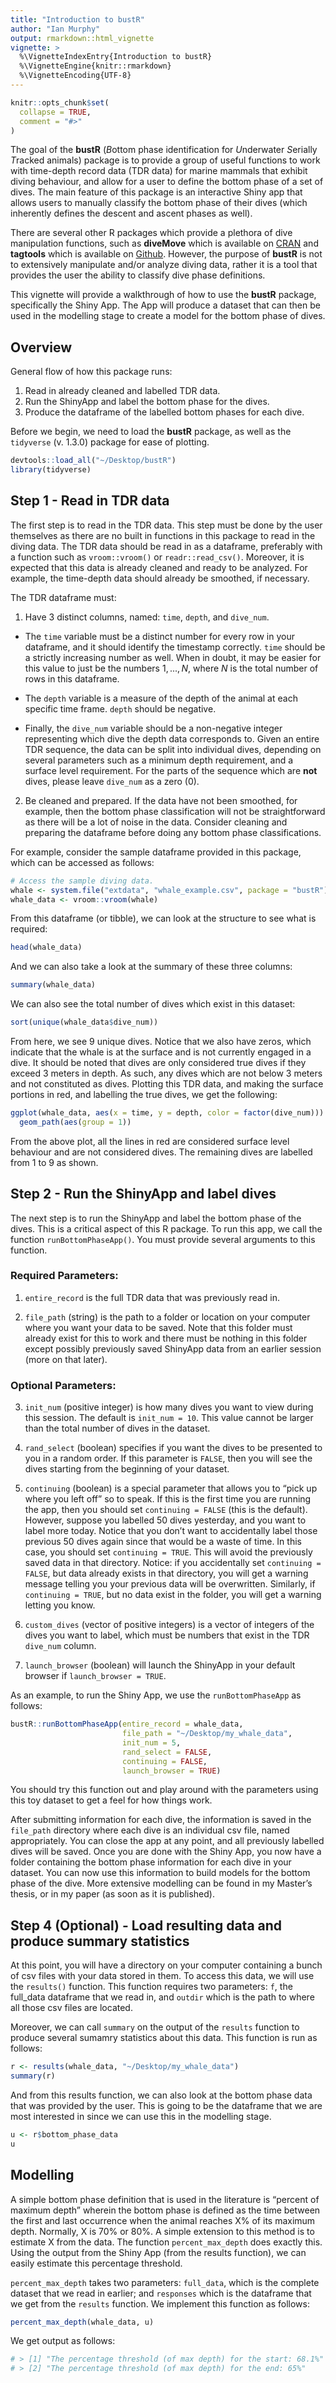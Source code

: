 ```yaml
---
title: "Introduction to bustR"
author: "Ian Murphy"
output: rmarkdown::html_vignette
vignette: >
  %\VignetteIndexEntry{Introduction to bustR}
  %\VignetteEngine{knitr::rmarkdown}
  %\VignetteEncoding{UTF-8}
---
```


```r
knitr::opts_chunk$set(
  collapse = TRUE,
  comment = "#>"
)
```

The goal of the __bustR__ (*B*ottom phase identification for *U*nderwater *S*erially *T*racked animals) package is to provide a group of useful functions to work with time-depth record data (TDR data) for marine mammals that exhibit diving behaviour, and allow for a user to define the bottom phase of a set of dives. The main feature of this package is an interactive Shiny app that allows users to manually classify the bottom phase of their dives (which inherently defines the descent and ascent phases as well). 

There are several other R packages which provide a plethora of dive manipulation functions, such as __diveMove__ which is available on [CRAN](https://CRAN.R-project.org/package=diveMove) and __tagtools__ which is available on [Github](https://github.com/stacyderuiter/TagTools). However, the purpose of __bustR__ is not to extensively manipulate and/or analyze diving data, rather it is a tool that provides the user the ability to classify dive phase definitions.

This vignette will provide a walkthrough of how to use the __bustR__ package, specifically the Shiny App. The App will produce a dataset that can then be used in the modelling stage to create a model for the bottom phase of dives.

## Overview

General flow of how this package runs:

1. Read in already cleaned and labelled TDR data.
2. Run the ShinyApp and label the bottom phase for the dives. 
3. Produce the dataframe of the labelled bottom phases for each dive.

Before we begin, we need to load the __bustR__ package, as well as the `tidyverse` (v. 1.3.0) package for ease of plotting. 

```r
devtools::load_all("~/Desktop/bustR")
library(tidyverse)
```

## Step 1 - Read in TDR data
The first step is to read in the TDR data. This step must be done by the user themselves as there are no built in functions in this package to read in the diving data. The TDR data should be read in as a dataframe, preferably with a function such as `vroom::vroom()` or `readr::read_csv()`. Moreover, it is expected that this data is already cleaned and ready to be analyzed. For example, the time-depth data should already be smoothed, if necessary. 

The TDR dataframe must:

1. Have 3 distinct columns, named: $\texttt{time}$, $\texttt{depth}$, and $\texttt{dive_num}$. 

  + The $\texttt{time}$ variable must be a distinct number for every row in your dataframe, and it should identify the timestamp correctly. $\texttt{time}$ should be a strictly increasing number as well. When in doubt, it may be easier for this value to just be the numbers $1, ..., N$, where $N$ is the total number of rows in this dataframe. 

  + The $\texttt{depth}$ variable is a measure of the depth of the animal at each specific time frame. $\texttt{depth}$ should be negative. 

  + Finally, the $\texttt{dive_num}$ variable should be a non-negative integer representing which dive the depth data corresponds to. Given an entire TDR sequence, the data can be split into individual dives, depending on several parameters such as a minimum depth requirement, and a surface level requirement. For the parts of the sequence which are __not__ dives, please leave $\texttt{dive_num}$ as a zero (0).

2. Be cleaned and prepared. If the data have not been smoothed, for example, then the bottom phase classification will not be straightforward as there will be a lot of noise in the data. Consider cleaning and preparing the dataframe before doing any bottom phase classifications. 

For example, consider the sample dataframe provided in this package, which can be accessed as follows:

```r
# Access the sample diving data.
whale <- system.file("extdata", "whale_example.csv", package = "bustR")
whale_data <- vroom::vroom(whale)
```

From this dataframe (or tibble), we can look at the structure to see what is required:

```r
head(whale_data)
```

And we can also take a look at the summary of these three columns:

```r
summary(whale_data)
```

We can also see the total number of dives which exist in this dataset:

```r
sort(unique(whale_data$dive_num))
```

From here, we see 9 unique dives. Notice that we also have zeros, which indicate that the whale is at the surface and is not currently engaged in a dive. It should be noted that dives are only considered true dives if they exceed 3 meters in depth. As such, any dives which are not below 3 meters and not constituted as dives. Plotting this TDR data, and making the surface portions in red, and labelling the true dives, we get the following:

```r
ggplot(whale_data, aes(x = time, y = depth, color = factor(dive_num))) +
  geom_path(aes(group = 1))
```

From the above plot, all the lines in red are considered surface level behaviour and are not considered dives. The remaining dives are labelled from 1 to 9 as shown. 





## Step 2 - Run the ShinyApp and label dives

The next step is to run the ShinyApp and label the bottom phase of the dives. This is a critical aspect of this R package. To run this app, we call the function `runBottomPhaseApp()`. You must provide several arguments to this function. 

### Required Parameters: 

1. `entire_record` is the full TDR data that was previously read in.

2. `file_path` (string) is the path to a folder or location on your computer where you want your data to be saved. Note that this folder must already exist for this to work and there must be nothing in this folder except possibly previously saved ShinyApp data from an earlier session (more on that later).

### Optional Parameters:

3. `init_num` (positive integer) is how many dives you want to view during this session. The default is `init_num = 10`. This value cannot be larger than the total number of dives in the dataset. 

4. `rand_select` (boolean) specifies if you want the dives to be presented to you in a random order. If this parameter is `FALSE`, then you will see the dives starting from the beginning of your dataset. 

5. `continuing` (boolean) is a special parameter that allows you to "pick up where you left off" so to speak. If this is the first time you are running the app, then you should set `continuing = FALSE` (this is the default). However, suppose you labelled 50 dives yesterday, and you want to label more today. Notice that you don't want to accidentally label those previous 50 dives again since that would be a waste of time. In this case, you should set `continuing = TRUE`. This will avoid the previously saved data in that directory. Notice: if you accidentally set `continuing = FALSE`, but data already exists in that directory, you will get a warning message telling you your previous data will be overwritten. Similarly, if `continuing = TRUE`, but no data exist in the folder, you will get a warning letting you know. 

6. `custom_dives` (vector of positive integers) is a vector of integers of the dives you want to label, which must be numbers that exist in the TDR `dive_num` column. 

7. `launch_browser` (boolean) will launch the ShinyApp in your default browser if `launch_browser = TRUE`. 

As an example, to run the Shiny App, we use the `runBottomPhaseApp` as follows:

```r
bustR::runBottomPhaseApp(entire_record = whale_data,
                         file_path = "~/Desktop/my_whale_data",
                         init_num = 5,
                         rand_select = FALSE,
                         continuing = FALSE,
                         launch_browser = TRUE)
```

You should try this function out and play around with the parameters using this toy dataset to get a feel for how things work. 

After submitting information for each dive, the information is saved in the `file_path` directory where each dive is an individual csv file, named appropriately. You can close the app at any point, and all previously labelled dives will be saved. Once you are done with the Shiny App, you now have a folder containing the bottom phase information for each dive in your dataset. You can now use this information to build models for the bottom phase of the dive. More extensive modelling can be found in my Master's thesis, or in my paper (as soon as it is published). 


## Step 4 (Optional) - Load resulting data and produce summary statistics
At this point, you will have a directory on your computer containing a bunch of csv files with your data stored in them. To access this data, we will use the `results()` function. This function requires two parameters: `f`, the full_data dataframe that we read in, and `outdir` which is the path to where all those csv files are located. 

Moreover, we can call `summary` on the output of the `results` function to produce several sumamry statistics about this data. This function is run as follows:

```r
r <- results(whale_data, "~/Desktop/my_whale_data")
summary(r)
```

And from this results function, we can also look at the bottom phase data that was provided by the user. This is going to be the dataframe that we are most interested in since we can use this in the modelling stage. 

```r
u <- r$bottom_phase_data
u
```

## Modelling

A simple bottom phase definition that is used in the literature is "percent of maximum depth" wherein the bottom phase is defined as the time between the first and last occurrence when the animal reaches X% of its maximum depth. Normally, X is 70% or 80%. A simple extension to this method is to estimate X from the data. The function `percent_max_depth` does exactly this. Using the output from the Shiny App (from the results function), we can easily estimate this percentage threshold. 

`percent_max_depth` takes two parameters: `full_data`, which is the complete dataset that we read in earlier; and `responses` which is the dataframe that we get from the `results` function. We implement this function as follows:

```r
percent_max_depth(whale_data, u)
```

We get output as follows:

```r
# > [1] "The percentage threshold (of max depth) for the start: 68.1%"
# > [2] "The percentage threshold (of max depth) for the end: 65%"  
```

